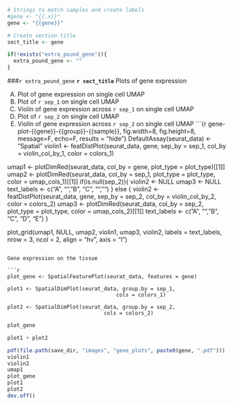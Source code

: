 ```r

# Strings to match samples and create labels
#gene <- "{{.x}}"
gene <- "{{gene}}"

# Create section title
sect_title <- gene

if(!exists("extra_pound_gene")){
  extra_pound_gene <- ""
}


```

###`r extra_pound_gene` **`r sect_title`**
Plots of gene expression

A) Plot of gene expression on single cell UMAP
B) Plot of `r sep_1` on single cell UMAP
C) Violin of gene expression across `r sep_1` on single cell UMAP
D) Plot of `r sep_2` on single cell UMAP
E) Violin of gene expression across `r sep_2` on single cell UMAP
```{r gene-plot-{{gene}}-{{group}}-{{sample}}, fig.width=8, fig.height=8, message=F, echo=F, results = "hide"}
DefaultAssay(seurat_data) <- "Spatial"
violin1 <- featDistPlot(seurat_data, gene, sep_by = sep_1,
                        col_by = violin_col_by_1, color = colors_1)
                      

umap1 <- plotDimRed(seurat_data, col_by = gene, plot_type = plot_type)[[1]]
umap2 <- plotDimRed(seurat_data, col_by = sep_1,
                    plot_type = plot_type, color = umap_cols_1)[[1]]
if(is.null(sep_2)){
  violin2 <- NULL
  umap3 <- NULL
  text_labels <- c("A", "", "B", "C", "", "")
} else {
  violin2 <- featDistPlot(seurat_data, gene, sep_by = sep_2,
                          col_by = violin_col_by_2, color = colors_2)
  umap3 <- plotDimRed(seurat_data, col_by = sep_2,
                    plot_type = plot_type, color = umap_cols_2)[[1]]
  text_labels <- c("A", "", "B", "C", "D", "E")
}

plot_grid(umap1, NULL,
          umap2, violin1,
          umap3, violin2,
          labels = text_labels,
          nrow = 3,
          ncol = 2,
          align = "hv",
          axis = "l")
```

Gene expression on the tissue

```r
plot_gene <- SpatialFeaturePlot(seurat_data, features = gene)

plot1 <- SpatialDimPlot(seurat_data, group.by = sep_1,
                                   cols = colors_1)
 
plot2 <- SpatialDimPlot(seurat_data, group.by = sep_2,
                               cols = colors_2)

```

```r

plot_gene

```

```r
plot1 + plot2
```

```r
pdf(file.path(save_dir, "images", "gene_plots", paste0(gene, ".pdf")))
violin1
violin2
umap1
plot_gene
plot1
plot2
dev.off()
```